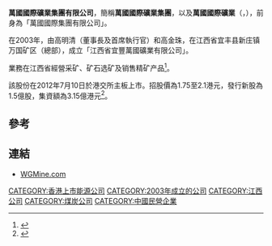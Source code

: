 '''萬國國際礦業集團有限公司'''，簡稱'''萬國國際礦業集團'''，以及'''萬國國際礦業'''（'''{{lang-en|Wanguo International Mining Group Limited}}'''，{{hkex|3939}}），前身為「萬國國際集團有限公司」。

在2003年，由高明清（董事長及首席執行官）和高金珠，在江西省宜丰县新庄镇万国矿区（總部），成立「江西省宜豐萬國礦業有限公司」。

業務在江西省經營采矿、矿石选矿及销售精矿产品<ref>{{Cite web |url=http://www.wgmine.com/presentation.html |title=萬國國際礦業集團有限公司簡介 |access-date=2013-10-17 |archive-date=2019-08-22 |archive-url=https://web.archive.org/web/20190822065629/http://www.wgmine.com/presentation.html |dead-url=no }}</ref>。

該股份在2012年7月10日於港交所主板上市。招股價為1.75至2.1港元，發行新股為1.5億股，集資額為3.15億港元<ref>{{Cite web |url=http://www.wgmine.com/uploads/investor/20120628/cn/c_03939ipo-20120628.pdf |title=萬國國際礦業集團有限公司招股資料 |access-date=2013-10-17 |archive-date=2016-03-04 |archive-url=https://web.archive.org/web/20160304125319/http://www.wgmine.com/uploads/investor/20120628/cn/c_03939ipo-20120628.pdf |dead-url=no }}</ref>。

==參考==
{{reflist}}

==連結==
*[http://www.wgmine.com WGMine.com] {{Wayback|url=http://www.wgmine.com/ |date=20210502070716 }}

[[CATEGORY:香港上市能源公司|CATEGORY:香港上市能源公司]]
[[CATEGORY:2003年成立的公司|CATEGORY:2003年成立的公司]]
[[CATEGORY:江西公司|CATEGORY:江西公司]]
[[CATEGORY:煤炭公司|CATEGORY:煤炭公司]]
[[CATEGORY:中國民營企業|CATEGORY:中國民營企業]]